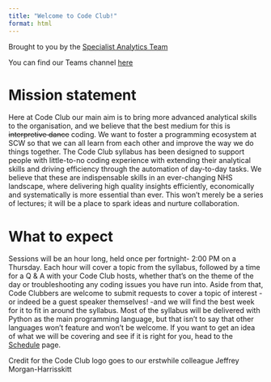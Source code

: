 ```yaml
---
title: "Welcome to Code Club!"
format: html
---
```


Brought to you by the [Specialist Analytics Team](mailto:scwcsu.analytics.specialist@nhs.net)

You can find our Teams channel [here](https://teams.microsoft.com/l/channel/19%3Ade1e6d9a00c94b7ea473b8ab34546c14%40thread.tacv2/General?groupId=38d3487e-3bc5-4d3c-a710-5a9e895ab03d&tenantId=37c354b2-85b0-47f5-b222-07b48d774ee3)

# Mission statement
Here at Code Club our main aim is to bring more advanced analytical skills to the organisation, and we believe that the best medium for this is ~~interpretive dance~~ coding. We want to foster a programming ecosystem at SCW so that we can all learn from each other and improve the way we do things together. The Code Club syllabus has been designed to support people with little-to-no coding experience with extending their analytical skills and driving efficiency through the automation of day-to-day tasks. We believe that these are indispensable skills in an ever-changing NHS landscape, where delivering high quality insights efficiently, economically and systematically is more essential than ever. This won't merely be a series of lectures; it will be a place to spark ideas and nurture collaboration.

# What to expect
Sessions will be an hour long, held once per fortnight- 2:00 PM on a Thursday. Each hour will cover a topic from the syllabus, followed by a time for a Q & A with your Code Club hosts, whether that's on the theme of the day or troubleshooting any coding issues you have run into. Aside from that, Code Clubbers are welcome to submit requests to cover a topic of interest -or indeed be a guest speaker themselves! -and we will find the best week for it to fit in around the syllabus. Most of the syllabus will be delivered with Python as the main programming language, but that isn’t to say that other languages won’t feature and won’t be welcome. If you want to get an idea of what we will be covering and see if it is right for you, head to the [Schedule](/docs/schedule.html) page.

Credit for the Code Club logo goes to our erstwhile colleague Jeffrey Morgan-Harrisskitt